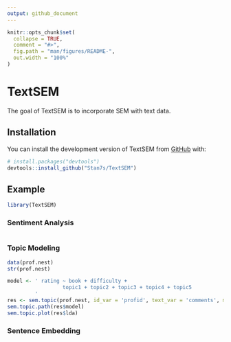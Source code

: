 ```yaml
---
output: github_document
---
```


<!-- README.md is generated from README.Rmd. Please edit that file -->

```r
knitr::opts_chunk$set(
  collapse = TRUE,
  comment = "#>",
  fig.path = "man/figures/README-",
  out.width = "100%"
)
```

# TextSEM

<!-- badges: start -->
<!-- badges: end -->

The goal of TextSEM is to incorporate SEM with text data.

## Installation

You can install the development version of TextSEM from [GitHub](https://github.com/) with:

``` r
# install.packages("devtools")
devtools::install_github("Stan7s/TextSEM")
```

## Example

```r
library(TextSEM)
```


### Sentiment Analysis

```r

```


### Topic Modeling

```r
data(prof.nest)
str(prof.nest)

model <- ' rating ~ book + difficulty +
                  topic1 + topic2 + topic3 + topic4 + topic5
         '
res <- sem.topic(prof.nest, id_var = 'profid', text_var = 'comments', model = model)
sem.topic.path(res$model)
sem.topic.plot(res$lda)
```


### Sentence Embedding

```r

```

